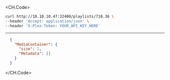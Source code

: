 
<CH.Code>
```bash Example Request
curl http://10.10.10.47:32400/playlists/710.36 \
--header 'Accept: application/json' \
--header 'X-Plex-Token: YOUR_API_KEY_HERE'
```
---

```json Example Response
  {
    "MediaContainer": {
      "size": 1,
      "Metadata": []
    }
  }
```
</CH.Code>
